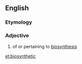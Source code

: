 ==English==

===Etymology===
{{prefix|en|bio|synthetic}}

===Adjective===
{{en-adj|-}}

# {{lb|en|biochemistry}} of or pertaining to [[biosynthesis]]

[[et:biosynthetic]]